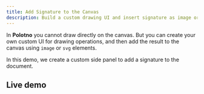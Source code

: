 ```yaml
---
title: Add Signature to the Canvas
description: Build a custom drawing UI and insert signature as image or SVG
---
```


In **Polotno** you cannot draw directly on the canvas. But you can create your own custom UI for drawing operations, and then add the result to the canvas using `image` or `svg` elements.

In this demo, we create a custom side panel to add a signature to the document.

## Live demo

<Sandbox github="polotno-project/polotno-site/tree/source/examples/polotno-signature" />


